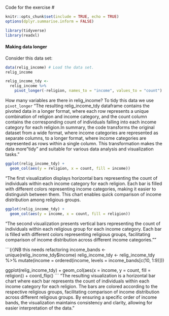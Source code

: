 Code for the exercise #


```{r setup, include=FALSE}
knitr::opts_chunk$set(include = TRUE, echo = TRUE)
options(dplyr.summarise.inform = FALSE)
```

```{r, message = FALSE, warning = FALSE}
library(tidyverse)
library(readxl)
```

#### Making data longer ####

Consider this data set:

```{r}
data(relig_income) # Load the data set.
relig_income
```

```{r}
relig_income_tdy <- 
  relig_income %>% 
    pivot_longer(-religion, names_to = "income", values_to = "count")
```
How many variables are there in relig_income?
To tidy this data we use `pivot_longer`
"The resulting relig_income_tdy dataframe contains the pivoted data in a longer format, where each row represents a unique combination of religion and income category, and the count column contains the corresponding count of individuals falling into each income category for each religion.In summary, the code transforms the original dataset from a wide format, where income categories are represented as separate columns, to a longer format, where income categories are represented as rows within a single column. This transformation makes the data more "tidy" and suitable for various data analysis and visualization tasks."


```{r}
ggplot(relig_income_tdy) + 
  geom_col(aes(y = religion, x = count, fill = income)) 
```
"The first visualization displays horizontal bars representing the count of individuals within each income category for each religion. Each bar is filled with different colors representing income categories, making it easier to distinguish between them. This chart enables quick comparison of income distribution among religious groups.


```{r}
ggplot(relig_income_tdy) + 
  geom_col(aes(y = income, x = count, fill = religion))
```
"The second visualization presents vertical bars representing the count of individuals within each religious group for each income category. Each bar is filled with different colors representing religious groups, facilitating comparison of income distribution across different income categories.""

```{r}NB this needs refactoring
income_bands <- unique(relig_income_tdy$income)
relig_income_tdy <- 
  relig_income_tdy %>% 
  mutate(income = ordered(income,
                          levels = income_bands[c(10, 1:9)]))

ggplot(relig_income_tdy) + 
  geom_col(aes(x = income, y = count, fill = religion)) + 
  coord_flip()
```
"The resulting visualization is a horizontal bar chart where each bar represents the count of individuals within each income category for each religion.
The bars are colored according to the respective religious groups, facilitating comparison of income distribution across different religious groups.
By ensuring a specific order of income bands, the visualization maintains consistency and clarity, allowing for easier interpretation of the data."







